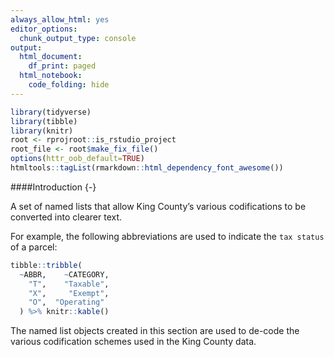 ```yaml
--- 
always_allow_html: yes
editor_options:
  chunk_output_type: console
output:
  html_document:
    df_print: paged
  html_notebook:
    code_folding: hide
---
```


```r

library(tidyverse)
library(tibble)
library(knitr)
root <- rprojroot::is_rstudio_project
root_file <- root$make_fix_file()
options(httr_oob_default=TRUE) 
htmltools::tagList(rmarkdown::html_dependency_font_awesome())
```

####Introduction {-}

A set of named lists that allow King County's various codifications to be converted into 
clearer text.

For example, the following abbreviations are used to indicate the `tax status` of a parcel:

```r

tibble::tribble(
  ~ABBR,    ~CATEGORY,
    "T",    "Taxable",
    "X",     "Exempt",
    "O",  "Operating"
  ) %>% knitr::kable()

```

The named list objects created in this section are used to de-code the various codification schemes
used in the King County data.
